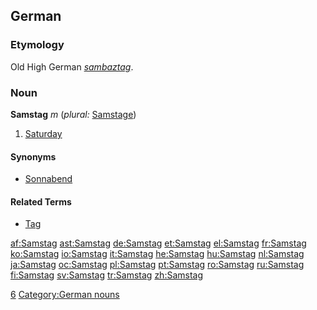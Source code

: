 ==German==

===Etymology===
Old High German ''[[sambaztag]]''.

===Noun===
'''Samstag''' ''m'' (''plural:'' [[Samstage]])

#[[Saturday]]

====Synonyms====
*[[Sonnabend]]

====Related Terms====
*[[Tag]]

[[Category:de:Days of the week| 6]]
[[Category:German nouns]]

[[af:Samstag]]
[[ast:Samstag]]
[[de:Samstag]]
[[et:Samstag]]
[[el:Samstag]]
[[fr:Samstag]]
[[ko:Samstag]]
[[io:Samstag]]
[[it:Samstag]]
[[he:Samstag]]
[[hu:Samstag]]
[[nl:Samstag]]
[[ja:Samstag]]
[[oc:Samstag]]
[[pl:Samstag]]
[[pt:Samstag]]
[[ro:Samstag]]
[[ru:Samstag]]
[[fi:Samstag]]
[[sv:Samstag]]
[[tr:Samstag]]
[[zh:Samstag]]
